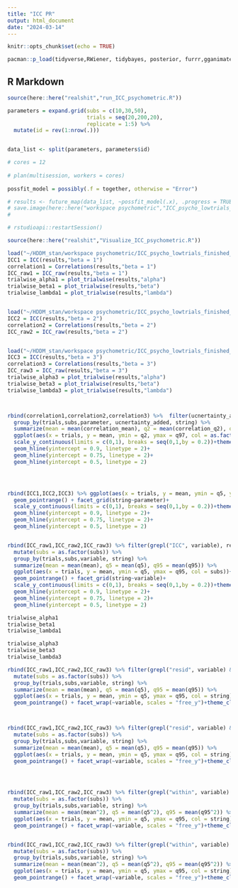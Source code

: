 ```yaml
---
title: "ICC PR"
output: html_document
date: "2024-03-14"
---
```


```r
knitr::opts_chunk$set(echo = TRUE)

pacman::p_load(tidyverse,RWiener, tidybayes, posterior, furrr,gganimate, cmdstanr,patchwork, gamlss,truncnorm,extraDistr,flextable,lmerTest,lme4,Matrix,pracma)
```

## R Markdown

```r
source(here::here("realshit","run_ICC_psychometric.R"))

parameters = expand.grid(subs = c(10,30,50),
                         trials = seq(20,200,20),
                         replicate = 1:5) %>% 
  mutate(id = rev(1:nrow(.)))


data_list <- split(parameters, parameters$id)

# cores = 12
  
# plan(multisession, workers = cores)
  
possfit_model = possibly(.f = together, otherwise = "Error")

# results <- future_map(data_list, ~possfit_model(.x), .progress = TRUE, .options = furrr_options(seed = TRUE))
# save.image(here::here("workspace psychometric","ICC_psycho_lowtrials_finished_beta=3.RData"))
# 

# rstudioapi::restartSession()
```


```r
source(here::here("realshit","Visualize_ICC_psychometric.R"))

load("~/HDDM_stan/workspace psychometric/ICC_psycho_lowtrials_finished_beta=1.RData")
ICC1 = ICC(results,"beta = 1")
correlation1 = Correlations(results,"beta = 1")
ICC_raw1 = ICC_raw(results,"beta = 1")
trialwise_alpha1 = plot_trialwise(results,"alpha")
trialwise_beta1 = plot_trialwise(results,"beta")
trialwise_lambda1 = plot_trialwise(results,"lambda")


load("~/HDDM_stan/workspace psychometric/ICC_psycho_lowtrials_finished_beta=2.RData")
ICC2 = ICC(results,"beta = 2")
correlation2 = Correlations(results,"beta = 2")
ICC_raw2 = ICC_raw(results,"beta = 2")


load("~/HDDM_stan/workspace psychometric/ICC_psycho_lowtrials_finished_beta=3.RData")
ICC3 = ICC(results,"beta = 3")
correlation3 = Correlations(results,"beta = 3")
ICC_raw3 = ICC_raw(results,"beta = 3")
trialwise_alpha3 = plot_trialwise(results,"alpha")
trialwise_beta3 = plot_trialwise(results,"beta")
trialwise_lambda3 = plot_trialwise(results,"lambda")



rbind(correlation1,correlation2,correlation3) %>%  filter(ucnertainty_added == T) %>% 
  group_by(trials,subs,parameter, ucnertainty_added, string) %>% 
  summarize(mean = mean(correlation_mean), q2 = mean(correlation_q2), q97 = mean(correlation_q97)) %>% 
  ggplot(aes(x = trials, y = mean, ymin = q2, ymax = q97, col = as.factor(subs)))+geom_pointrange()+facet_grid(string~parameter)+
  scale_y_continuous(limits = c(0,1), breaks = seq(0,1,by = 0.2))+theme_classic()+
  geom_hline(yintercept = 0.9, linetype = 2)+
  geom_hline(yintercept = 0.75, linetype = 2)+
  geom_hline(yintercept = 0.5, linetype = 2)




rbind(ICC1,ICC2,ICC3) %>% ggplot(aes(x = trials, y = mean, ymin = q5, ymax = q95, col = subs))+
  geom_pointrange() + facet_grid(string~parameter)+
  scale_y_continuous(limits = c(0,1), breaks = seq(0,1,by = 0.2))+theme_classic()+
  geom_hline(yintercept = 0.9, linetype = 2)+
  geom_hline(yintercept = 0.75, linetype = 2)+
  geom_hline(yintercept = 0.5, linetype = 2)


rbind(ICC_raw1,ICC_raw2,ICC_raw3) %>% filter(grepl("ICC", variable), residual_variance == T) %>% 
  mutate(subs = as.factor(subs)) %>% 
  group_by(trials,subs,variable, string) %>% 
  summarize(mean = mean(mean), q5 = mean(q5), q95 = mean(q95)) %>%
  ggplot(aes(x = trials, y = mean, ymin = q5, ymax = q95, col = subs))+
  geom_pointrange() + facet_grid(string~variable)+
  scale_y_continuous(limits = c(0,1), breaks = seq(0,1,by = 0.2))+theme_classic()+
  geom_hline(yintercept = 0.9, linetype = 2)+
  geom_hline(yintercept = 0.75, linetype = 2)+
  geom_hline(yintercept = 0.5, linetype = 2)


```


```r
trialwise_alpha1
trialwise_beta1
trialwise_lambda1
```


```r
trialwise_alpha3
trialwise_beta3
trialwise_lambda3

```



```r

rbind(ICC_raw1,ICC_raw2,ICC_raw3) %>% filter(grepl("resid", variable) & subs == 50) %>% 
  mutate(subs = as.factor(subs)) %>% 
  group_by(trials,subs,variable, string) %>% 
  summarize(mean = mean(mean), q5 = mean(q5), q95 = mean(q95)) %>%
  ggplot(aes(x = trials, y = mean, ymin = q5, ymax = q95, col = string))+
  geom_pointrange() + facet_wrap(~variable, scales = "free_y")+theme_classic()



rbind(ICC_raw1,ICC_raw2,ICC_raw3) %>% filter(grepl("resid", variable) & subs == 10) %>% 
  mutate(subs = as.factor(subs)) %>% 
  group_by(trials,subs,variable, string) %>% 
  summarize(mean = mean(mean), q5 = mean(q5), q95 = mean(q95)) %>%
  ggplot(aes(x = trials, y = mean, ymin = q5, ymax = q95, col = string))+
  geom_pointrange() + facet_wrap(~variable, scales = "free_y")+theme_classic()




rbind(ICC_raw1,ICC_raw2,ICC_raw3) %>% filter(grepl("within", variable) & subs == 50) %>% 
  mutate(subs = as.factor(subs)) %>% 
  group_by(trials,subs,variable, string) %>% 
  summarize(mean = mean(mean^2), q5 = mean(q5^2), q95 = mean(q95^2)) %>%
  ggplot(aes(x = trials, y = mean, ymin = q5, ymax = q95, col = string))+
  geom_pointrange() + facet_wrap(~variable, scales = "free_y")+theme_classic()


rbind(ICC_raw1,ICC_raw2,ICC_raw3) %>% filter(grepl("within", variable) & subs == 10) %>% 
  mutate(subs = as.factor(subs)) %>% 
  group_by(trials,subs,variable, string) %>% 
  summarize(mean = mean(mean^2), q5 = mean(q5^2), q95 = mean(q95^2)) %>%
  ggplot(aes(x = trials, y = mean, ymin = q5, ymax = q95, col = string))+
  geom_pointrange() + facet_wrap(~variable, scales = "free_y")+theme_classic()
```

